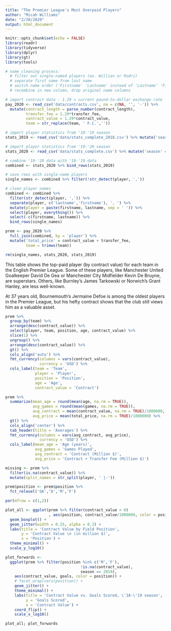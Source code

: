 ```yaml
---
title: "The Premier League's Most Overpaid Players"
author: "Micah Williams"
date: "2/20/2020"
output: html_document
---
```


```r
knitr::opts_chunk$set(echo = FALSE)
library(readr)
library(tidyverse)
library(dplyr)
library(gt)
library(tools)
```

```r

# name cleaning process:
  # filter out single-named players (ex. Willian or Rodri)
  # separate first name from last name
  # switch name order ('Firstname' 'Lastname' instead of 'Lastname' 'Firstname')
  # recombine in new column, drop original name columns

# import contract data - 1.29 = current pound-to-dollar exchange rate
pay_2020 <- read_csv('data/contracts.csv', na = c(NA, '', '-')) %>%
  mutate(contract_length = parse_number(contract_length),
         transfer_fee = 1.29*transfer_fee,
         contract_value = 1.29*contract_value,
         team = str_replace(team, ' F.C.',''))

# import player statistics from '18-'19 season
stats_2019 <- read_csv('data/stats_complete_2018.csv') %>% mutate('season' = 2019)

# import player statistics from '19-'20 season
stats_2020 <- read_csv('data/stats_complete.csv') %>% mutate('season' = 2020) 

# combine '19-'20 data with '18-'19 data
combined <- stats_2020 %>% bind_rows(stats_2019)

# save rows with single-name players
single_names <- combined %>% filter(!str_detect(player, ','))

# clean player names
combined <- combined %>%
  filter(str_detect(player, ',')) %>%
  separate(player, c('lastname','firstname'), ', ') %>%
  mutate(player = paste(firstname, lastname, sep = ' ')) %>%
  select(player, everything()) %>%
  select(-c(firstname, lastname)) %>%
  bind_rows(single_names)

prem <- pay_2020 %>%
  full_join(combined, by = 'player') %>%
  mutate('total_price' = contract_value + transfer_fee,
         team = trimws(team))

rm(single_names, stats_2020, stats_2019)
```

This table shows the top-paid player (by contract value) for each team in the English Premier League. Some of these players, like Manchester United Goalkeeper David De Gea or Manchester City Midfielder Kevin De Bruyne, are superstars. Others, like Burnley's James Tarkowski or Norwich's Grant Hanley, are less well-known.

At 37 years old, Bournemouth's Jermaine Defoe is among the oldest players in the Premier League, but his hefty contract shows that the club still views him as a valuable asset.

```r
prem %>% 
  group_by(team) %>% 
  arrange(desc(contract_value)) %>%
  select(player, team, position, age, contract_value) %>%
  slice(1) %>%
  ungroup() %>%
  arrange(desc(contract_value)) %>%
  gt() %>%
  cols_align('auto') %>%
  fmt_currency(columns = vars(contract_value),
               currency = 'USD') %>%
  cols_label(team = 'Team',
             player = 'Player',
             position = 'Position',
             age = 'Age',
             contract_value = 'Contract')
```


```r
prem %>% 
  summarize(mean_age = round(mean(age, na.rm = TRUE)),
            avg_games = round(mean(games, na.rm = TRUE)),
            avg_contract = mean(contract_value, na.rm = TRUE)/1000000,
            avg_price = mean(total_price, na.rm = TRUE)/1000000) %>%
  gt() %>%
  cols_align('center') %>%
  tab_header(title = 'Averages') %>%
  fmt_currency(columns = vars(avg_contract, avg_price),
               currency = 'USD') %>%
  cols_label(mean_age = 'Age (years)',
             avg_games = 'Games Played',
             avg_contract = 'Contract (Million $)',
             avg_price = 'Contract + Transfer Fee (Million $)')
```


```r
missing <- prem %>%
  filter(is.na(contract_value)) %>%
  mutate(split_names = str_split(player, ' |-'))
```




```r
prem$position <- prem$position %>%
  fct_relevel('GK','D','M','F')

par(mfrow = c(1,2))

plot_all <- ggplot(prem %>% filter(contract_value > 0)
                   , aes(position, contract_value/1000000, color = position)) +
  geom_boxplot() +
  geom_jitter(width = 0.25, alpha = 0.2) +
  labs(title = 'Contract Value by Field Position',
       y = 'Contract Value \n (in million $)',
       x = 'Position') +
  theme_minimal() +
  scale_y_log10()

plot_forwards <-
  ggplot(prem %>% filter(position %in% c('M','F'),
                                 !is.na(contract_value),
                                 season == 2019),
    aes(contract_value, goals, color = position)) +
    # facet_wrap(vars(position)) +
    geom_jitter() +
    theme_minimal() + 
    labs(title = 'Contract Value vs. Goals Scored, \'18-\'19 season',
         y = 'Goals Scored',
         x = 'Contract Value') +
    coord_flip() +
    scale_x_log10()

plot_all; plot_forwards
```


